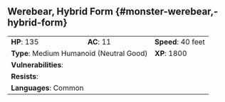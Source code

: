 ## Werebear, Hybrid Form {#monster-werebear,-hybrid-form}

```{=html}
<table class="table table-striped">
    <tbody>
        <tr>                    
            <td><b>HP</b>: 135</td>
            <td><b>AC</b>: 11</td>
            <td><b>Speed</b>: 40 feet</td>
        </tr>
        <tr>
            <td colspan="2"><b>Type</b>: Medium Humanoid (Neutral Good)</td>
            <td><b>XP</b>: 1800</td>
        </tr>
        <tr>
            <td colspan="3"><b>Vulnerabilities</b>: </td>
        </tr>
        <tr>
            <td colspan="3"><b>Resists</b>: </td>
        </tr>
        <tr>
            <td colspan="3"><b>Languages</b>: Common</td>
        </tr>
    </tbody>
</table>
```